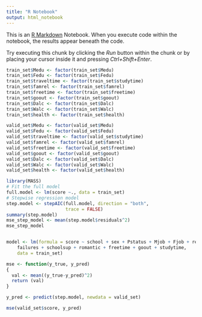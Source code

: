 ---
title: "R Notebook"
output: html_notebook
---

This is an [R Markdown](http://rmarkdown.rstudio.com) Notebook. When you execute code within the notebook, the results appear beneath the code. 

Try executing this chunk by clicking the *Run* button within the chunk or by placing your cursor inside it and pressing *Ctrl+Shift+Enter*. 

```{r}
train_set$Medu <- factor(train_set$Medu)
train_set$Fedu <- factor(train_set$Fedu)
train_set$traveltime <- factor(train_set$studytime)
train_set$famrel <- factor(train_set$famrel)
train_set$freetime <- factor(train_set$freetime)
train_set$goout <- factor(train_set$goout)
train_set$Dalc <- factor(train_set$Dalc)
train_set$Walc <- factor(train_set$Walc)
train_set$health <- factor(train_set$health)

valid_set$Medu <- factor(valid_set$Medu)
valid_set$Fedu <- factor(valid_set$Fedu)
valid_set$traveltime <- factor(valid_set$studytime)
valid_set$famrel <- factor(valid_set$famrel)
valid_set$freetime <- factor(valid_set$freetime)
valid_set$goout <- factor(valid_set$goout)
valid_set$Dalc <- factor(valid_set$Dalc)
valid_set$Walc <- factor(valid_set$Walc)
valid_set$health <- factor(valid_set$health)

library(MASS)
# Fit the full model 
full.model <- lm(score ~., data = train_set)
# Stepwise regression model
step.model <- stepAIC(full.model, direction = "both", 
                      trace = FALSE)
summary(step.model)
mse_step_model <- mean(step.model$residuals^2)
mse_step_model



```

``` {r}
model <- lm(formula = score ~ school + sex + Pstatus + Mjob + Fjob + reason + 
    failures + schoolsup + romantic + freetime + goout + studytime, 
    data = train_set)

mse <- function(y_true, y_pred)
{
  val <- mean((y_true-y_pred)^2)
  return (val)
}

y_pred <- predict(step.model, newdata = valid_set)

mse(valid_set$score, y_pred)
```